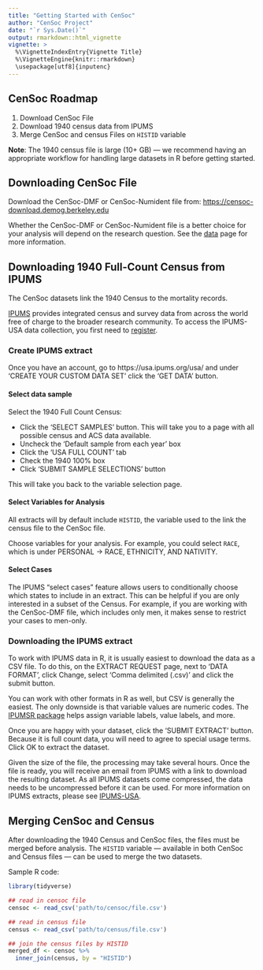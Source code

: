 ```yaml
---
title: "Getting Started with CenSoc"
author: "CenSoc Project"
date: "`r Sys.Date()`"
output: rmarkdown::html_vignette
vignette: >
  %\VignetteIndexEntry{Vignette Title}
  %\VignetteEngine{knitr::rmarkdown}
  \usepackage[utf8]{inputenc}
---
```



## CenSoc Roadmap 

1. Download CenSoc File
2. Download 1940 census data from IPUMS
3. Merge CenSoc and census Files on `HISTID` variable

**Note**: The 1940 census file is large (10+ GB) — we recommend having an appropriate workflow for handling large datasets in R before getting started.   

## Downloading CenSoc File

Download the CenSoc-DMF or CenSoc-Numident file from: [https://censoc-download.demog.berkeley.edu](https://censoc-download.demog.berkeley.edu/)

Whether the CenSoc-DMF or CenSoc-Numident file is a better choice for your analysis will depend on the research question. See the [data](https://censoc.org/data/) page for more information. 


## Downloading 1940 Full-Count Census from IPUMS

The CenSoc datasets link the 1940 Census to the mortality records.

[IPUMS](https://ipums.org/what-is-ipums) provides integrated census and survey data from across the world free of charge to the broader research community. To access the IPUMS-USA data collection, you first need to [register](https://uma.pop.umn.edu/usa/user/new?return_url=https%3A%2F%2Fusa.ipums.org%2Fusa-action%2Fmenu). 

### Create IPUMS extract

Once you have an account, go to https://usa.ipums.org/usa/ and under 'CREATE YOUR CUSTOM DATA SET' click the 'GET DATA' button.

#### Select data sample

 Select the 1940 Full Count Census:

- Click the 'SELECT SAMPLES' button. This will take you to a page with all possible census and ACS data available.
- Uncheck the 'Default sample from each year' box
- Click the 'USA FULL COUNT' tab
- Check the 1940 100% box
- Click 'SUBMIT SAMPLE SELECTIONS' button

This will take you back to the variable selection page.

#### Select Variables for Analysis

All extracts will by default include `HISTID`, the variable used to the link the census file to the CenSoc file.

Choose variables for your analysis. For example, you could select `RACE`, which is under PERSONAL &rarr; RACE, ETHNICITY, AND NATIVITY.

#### Select Cases

The IPUMS "select cases" feature allows users to conditionally choose which states to include in an extract. This can be helpful if you are only interested in a subset of the Census. For example, if you are working with the CenSoc-DMF file, which includes only men, it makes sense to restrict your cases to men-only. 

### Downloading the IPUMS extract

To work with IPUMS data in R, it is usually easiest to download the data as a CSV file. To do this, on the EXTRACT REQUEST page, next to 'DATA FORMAT', click Change, select 'Comma delimited (.csv)' and click the submit button.

You can work with other formats in R as well, but CSV is generally the easiest. The only downside is that variable values are numeric codes. The [IPUMSR package](https://cran.r-project.org/web/packages/ipumsr/vignettes/ipums.html) helps assign variable labels, value labels, and more.
 
Once you are happy with your dataset, click the 'SUBMIT EXTRACT' button. Because it is full count data, you will need to agree to special usage terms. Click OK to extract the dataset.

Given the size of the file, the processing may take several hours. Once the file is ready, you will receive an email from IPUMS with a link to download the resulting dataset. As all IPUMS datasets come compressed, the data needs to be uncompressed before it can be used. For more information on IPUMS extracts, please see [IPUMS-USA](https://usa.ipums.org/usa/data.shtml/).

## Merging CenSoc and Census

After downloading the 1940 Census and CenSoc files, the files must be merged before analysis. The `HISTID` variable — available in both CenSoc and Census files — can be used to merge the two datasets. 

Sample R code: 

```r
library(tidyverse)

## read in censoc file
censoc <- read_csv('path/to/censoc/file.csv')

## read in census file
census <- read_csv('path/to/census/file.csv')

## join the census files by HISTID
merged_df <- censoc %>%
  inner_join(census, by = "HISTID")
```
